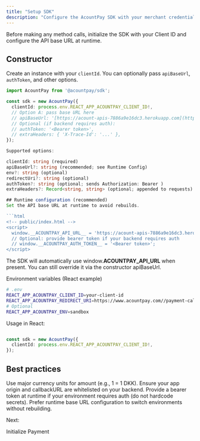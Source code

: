 ```yaml
---
title: "Setup SDK"
description: "Configure the AcountPay SDK with your merchant credentials"
---
```


Before making any method calls, initialize the SDK with your Client ID and configure the API base URL at runtime.

## Constructor

Create an instance with your `clientId`. You can optionally pass `apiBaseUrl`, `authToken`, and other options.

```ts
import AcountPay from '@acountpay/sdk';

const sdk = new AcountPay({
  clientId: process.env.REACT_APP_ACOUNTPAY_CLIENT_ID!,
  // Option A: pass base URL here
  // apiBaseUrl: '[https://acount-apis-7886a9e16dc3.herokuapp.com](https://acount-apis-7886a9e16dc3.herokuapp.com)',
  // Optional (if backend requires auth):
  // authToken: '<Bearer token>',
  // extraHeaders: { 'X-Trace-Id': '...' },
});

Supported options:

clientId: string (required)
apiBaseUrl?: string (recommended; see Runtime Config)
env?: string (optional)
redirectUri?: string (optional)
authToken?: string (optional; sends Authorization: Bearer )
extraHeaders?: Record<string, string> (optional; appended to requests)

## Runtime configuration (recommended)
Set the API base URL at runtime to avoid rebuilds.

```html
<!-- public/index.html -->
<script>
  window.__ACOUNTPAY_API_URL__ = 'https://acount-apis-7886a9e16dc3.herokuapp.com';
  // Optional: provide bearer token if your backend requires auth
  // window.__ACOUNTPAY_AUTH_TOKEN__ = '<Bearer token>';
</script>
```

The SDK will automatically use window.__ACOUNTPAY_API_URL__ when present. You can still override it via the constructor apiBaseUrl.

Environment variables (React example)

```bash
# .env
REACT_APP_ACOUNTPAY_CLIENT_ID=your-client-id
REACT_APP_ACOUNTPAY_REDIRECT_URI=https://www.acountpay.com//payment-callback
# Optional
REACT_APP_ACOUNTPAY_ENV=sandbox
```

Usage in React:
```typescript

const sdk = new AcountPay({
  clientId: process.env.REACT_APP_ACOUNTPAY_CLIENT_ID!,
});
```

## Best practices
Use major currency units for amount (e.g., 1 = 1 DKK).
Ensure your app origin and callbackURL are whitelisted on your backend.
Provide a bearer token at runtime if your environment requires auth (do not hardcode secrets).
Prefer runtime base URL configuration to switch environments without rebuilding.

Next:

Initialize Payment

